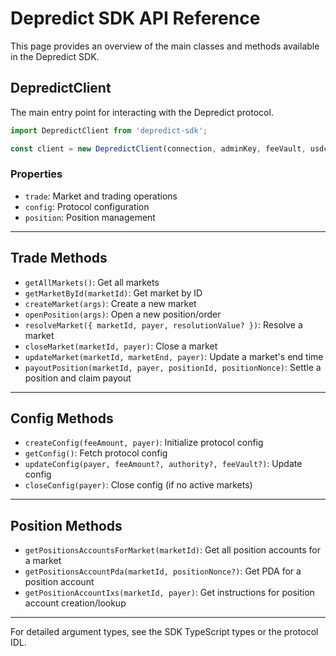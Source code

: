 # Depredict SDK API Reference

This page provides an overview of the main classes and methods available in the Depredict SDK.

## DepredictClient

The main entry point for interacting with the Depredict protocol.

```typescript
import DepredictClient from 'depredict-sdk';

const client = new DepredictClient(connection, adminKey, feeVault, usdcMint);
```

### Properties
- `trade`: Market and trading operations
- `config`: Protocol configuration
- `position`: Position management

---

## Trade Methods

- `getAllMarkets()`: Get all markets
- `getMarketById(marketId)`: Get market by ID
- `createMarket(args)`: Create a new market
- `openPosition(args)`: Open a new position/order
- `resolveMarket({ marketId, payer, resolutionValue? })`: Resolve a market
- `closeMarket(marketId, payer)`: Close a market
- `updateMarket(marketId, marketEnd, payer)`: Update a market's end time
- `payoutPosition(marketId, payer, positionId, positionNonce)`: Settle a position and claim payout

---

## Config Methods

- `createConfig(feeAmount, payer)`: Initialize protocol config
- `getConfig()`: Fetch protocol config
- `updateConfig(payer, feeAmount?, authority?, feeVault?)`: Update config
- `closeConfig(payer)`: Close config (if no active markets)

---

## Position Methods

- `getPositionsAccountsForMarket(marketId)`: Get all position accounts for a market
- `getPositionsAccountPda(marketId, positionNonce?)`: Get PDA for a position account
- `getPositionAccountIxs(marketId, payer)`: Get instructions for position account creation/lookup

---

For detailed argument types, see the SDK TypeScript types or the protocol IDL. 